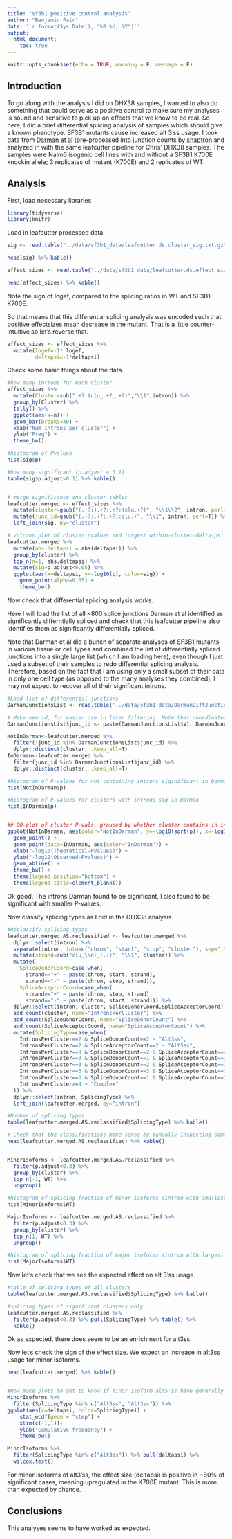 ```yaml
---
title: "sf3b1 positive control analysis"
author: "Benjamin Fair"
date: '`r format(Sys.Date(), "%B %d, %Y")`'
output:
  html_document:
    toc: true
---
```


```r
knitr::opts_chunk$set(echo = TRUE, warning = F, message = F)
```

## Introduction

To go along with the analysis I did on DHX38 samples, I wanted to also do something that could serve as a positive control to make sure my analyses is sound and sensitive to pick up on effects that we know to be real. So here, I did a brief differential splicing analysis of samples which should give a known phenotype. SF3B1 mutants cause increased alt 3'ss usage. I took data from [Darman et al](https://www.ncbi.nlm.nih.gov/pubmed/26565915) (pre-processed into junction counts by [snaptron](http://snaptron.cs.jhu.edu) and analyzed in with the same leafcutter pipeline for Chris' DHX38 samples. The samples were Nalm6 isogenic cell lines with and without a SF3B1 K700E knockin allele; 3 replicates of mutant (K700E) and 2 replicates of WT.

## Analysis

First, load necessary libraries
```r
library(tidyverse)
library(knitr)

```

Load in leafcutter processed data.

```r
sig <- read.table("../data/sf3b1_data/leafcutter.ds.cluster_sig.txt.gz", sep='\t', header=T)

head(sig) %>% kable()

effect_sizes <- read.table("../data/sf3b1_data/leafcutter.ds.effect_sizes.txt.gz", sep='\t', header=T)

head(effect_sizes) %>% kable()


```

Note the sign of logef, compared to the splicing ratios in WT and SF3B1 K700E.

So that means that this differential splicing analysis was encoded such that positive effectsizes mean decrease in the mutant. That is a little counter-intuitive so let's reverse that.

```r
effect_sizes <- effect_sizes %>%
  mutate(logef=-1* logef,
         deltapsi=-1*deltapsi)
```

Check some basic things about the data.

```r
#how many introns for each cluster
effect_sizes %>%
  mutate(Cluster=sub(".+?:(clu_.+?_.+?)","\\1",intron)) %>%
  group_by(Cluster) %>%
  tally() %>%
  ggplot(aes(x=n)) +
  geom_bar(breaks=40) +
  xlab("Num introns per cluster") +
  ylab("Freq") +
  theme_bw()

#histogram of Pvalues
hist(sig$p)

#how many significant (p.adjust < 0.1)
table(sig$p.adjust<0.1) %>% kable()


# merge significance and cluster tables
leafcutter.merged <- effect_sizes %>%
  mutate(cluster=gsub("(.+?:).+?:.+?:(clu.+?)", "\\1\\2", intron, perl=T)) %>%
  mutate(junc_id=gsub("(.+?:.+?:.+?):clu.+", "\\1", intron, perl=T)) %>%
  left_join(sig, by="cluster")

# volcano plot of cluster-pvalues and largest within-cluster-delta-psi
leafcutter.merged %>%
  mutate(abs.deltapsi = abs(deltapsi)) %>%
  group_by(cluster) %>% 
  top_n(n=1, abs.deltapsi) %>%
  mutate(sig=p.adjust<0.05) %>%
  ggplot(aes(x=deltapsi, y=-log10(p), color=sig)) +
    geom_point(alpha=0.05) +
    theme_bw()
```


Now check that differential splicing analysis works. 

Here I will load the list of all ~800 splice junctions Darman et al identified as significantly differntially spliced and check that this leafcutter pipeline also identifies them as significantly differentially spliced.

Note that Darman et al did a bunch of separate analyses of SF3B1 mutants in various tissue or cell types and combined the list of differentially spliced junctions into a single large list (which I am loading here), even though I just used a subset of their samples to redo differential splicing analysis. Therefore, based on the fact that I am using only a small subset of their data in only one cell type (as opposed to the many analyses they combined), I may not expect to recover all of their significant introns.

```r
#Load list of differential junctions
DarmanJunctionsList <- read.table('../data/sf3b1_data/DarmanDiffJunctions.LiftedToHg38.bed.txt', header=F)

# Make new id, for easier use in later filtering. Note that coordinates may need to add 1, compared to leafcutter coordinates
DarmanJunctionsList$junc_id <- paste(DarmanJunctionsList$V1, DarmanJunctionsList$V2 + 1, DarmanJunctionsList$V3 + 1, sep=":")

NotInDarman<-leafcutter.merged %>%
  filter(!junc_id %in% DarmanJunctionsList$junc_id) %>%
  dplyr::distinct(cluster, .keep_all=T)
InDarman<-leafcutter.merged %>% 
  filter(junc_id %in% DarmanJunctionsList$junc_id) %>%
  dplyr::distinct(cluster, .keep_all=T)

#histogram of P-values for not containing introns siginificant in Darman et al
hist(NotInDarman$p)

#histogram of P-values for clusters with introns sig in Darman
hist(InDarman$p)


## QQ-plot of cluster P-vals, grouped by whether cluster contains in intron identified as differentially spliced in Daraman et al.
ggplot(NotInDarman, aes(color="NotInDarman", y=-log10(sort(p)), x=-log10(1:length(p)/length(p)))) +
  geom_point() +
  geom_point(data=InDarman, aes(color="InDarman")) +
  xlab("-log10(Theoretical-Pvalues)") +
  ylab("-log10(Observed-Pvalues)") +
  geom_abline() +
  theme_bw() +
  theme(legend.position="bottom") +
  theme(legend.title=element_blank())
```

Ok good. The introns Darman found to be significant, I also found to be significant with smaller P-values.

Now classify splicing types as I did in the DHX38 analysis.

```r
#Reclassify splicing types
leafcutter.merged.AS.reclassified <- leafcutter.merged %>% 
  dplyr::select(intron) %>%
  separate(intron, into=c("chrom", "start", "stop", "cluster"), sep=":", remove=F) %>%
  mutate(strand=sub("clu_\\d+_(.+)", "\\1", cluster)) %>%
  mutate(
    SpliceDonorCoord=case_when(
      strand=="+" ~ paste(chrom, start, strand),
      strand=="-" ~ paste(chrom, stop, strand)),
    SpliceAcceptorCoord=case_when(
      strand=="+" ~ paste(chrom, stop, strand),
      strand=="-" ~ paste(chrom, start, strand))) %>%
  dplyr::select(intron, cluster, SpliceDonorCoord,SpliceAcceptorCoord) %>%
  add_count(cluster, name="IntronsPerCluster") %>%
  add_count(SpliceDonorCoord, name="SpliceDonorCount") %>%
  add_count(SpliceAcceptorCoord, name="SpliceAcceptorCount") %>%
  mutate(SplicingType=case_when(
    IntronsPerCluster==2 & SpliceDonorCount==2 ~ "Alt3ss",
    IntronsPerCluster==2 & SpliceAcceptorCount==2 ~ "Alt5ss",
    IntronsPerCluster==3 & SpliceDonorCount==2 & SpliceAcceptorCount==2 ~ "CassetteExonSkipped",
    IntronsPerCluster==3 & SpliceDonorCount==1 & SpliceAcceptorCount==2 ~ "CassetteExonIncluded.DownstreamIntron",
    IntronsPerCluster==3 & SpliceDonorCount==2 & SpliceAcceptorCount==1 ~ "CassetteExonIncluded.UpstreamIntron",
    IntronsPerCluster==3 & SpliceDonorCount==3 & SpliceAcceptorCount==1 ~ "Alt3ss",
    IntronsPerCluster==3 & SpliceDonorCount==1 & SpliceAcceptorCount==3 ~ "Alt5ss",
    IntronsPerCluster>=4 ~ "Complex"
  )) %>%
  dplyr::select(intron, SplicingType) %>%
  left_join(leafcutter.merged, by="intron")

#Number of splicing types
table(leafcutter.merged.AS.reclassified$SplicingType) %>% kable()

# Check that the classifications make sense by manually inspecting some intron coordinates for a few clusters
head(leafcutter.merged.AS.reclassified) %>% kable()


MinorIsoforms <- leafcutter.merged.AS.reclassified %>%
  filter(p.adjust<0.3) %>%
  group_by(cluster) %>%
  top_n(-1, WT) %>%
  ungroup()

#histogram of splicing fraction of minor isoforms (intron with smallest splicing fraction within cluster)
hist(MinorIsoforms$WT)

MajorIsoforms <- leafcutter.merged.AS.reclassified %>%
  filter(p.adjust<0.3) %>%
  group_by(cluster) %>%
  top_n(1, WT) %>%
  ungroup()

#histogram of splicing fraction of major isoforms (intron with largest splicing fraction within cluster)
hist(MajorIsoforms$WT)
```


Now let's check that we see the expected effect on alt 3'ss usage.


```r
#table of splicing types of all clusters
table(leafcutter.merged.AS.reclassified$SplicingType) %>% kable()

#splicing types of significant clusters only
leafcutter.merged.AS.reclassified %>%
  filter(p.adjust<0.3) %>% pull(SplicingType) %>% table() %>%
  kable()
```

Ok as expected, there does seem to be an enrichment for alt3ss.

Now let's check the sign of the effect size. We expect an increase in alt3ss usage for minor isoforms.

```r
head(leafcutter.merged) %>% kable()


#Now make plots to get to know if minor isoform alt5'ss have generally gone down. Same for alt 3'ss.
MinorIsoforms %>%
  filter(SplicingType %in% c("Alt5ss", "Alt3ss")) %>%
ggplot(aes(x=deltapsi, color=SplicingType)) +
    stat_ecdf(geom = "step") +
    xlim(c(-1,1))+
    ylab("Cumulative frequency") +
    theme_bw()

MinorIsoforms %>%
  filter(SplicingType %in% c("Alt3ss")) %>% pull(deltapsi) %>%
  wilcox.test()
```

For minor isoforms of alt3'ss, the effect size (deltapsi) is positive in ~80% of significant cases, meaning upregulated in the K700E mutant. This is more than expected by chance.


## Conclusions

This analyses seems to have worked as expected.


